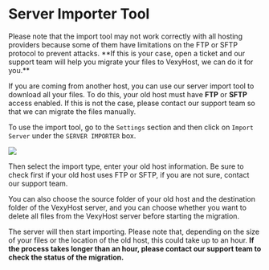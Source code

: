 # Server Importer Tool


<Callout type="warning" emoji="⚠️">
    Please note that the import tool may not work correctly with all hosting providers because some of them have limitations on the FTP or SFTP protocol to prevent attacks.
    **If this is your case, open a ticket and our support team will help you migrate your files to VexyHost, we can do it for you.**
</Callout>

If you are coming from another host, you can use our server import tool to download all your files. To do this, your old host must have **FTP** or **SFTP** access enabled. If this is not the case, please contact our support team so that we can migrate the files manually.

To use the import tool, go to the `Settings` section and then click on `Import Server` under the `SERVER IMPORTER` box.

![](https://i.imgur.com/s0kXna0.png)

Then select the import type, enter your old host information. Be sure to check first if your old host uses FTP or SFTP, if you are not sure, contact our support team.

You can also choose the source folder of your old host and the destination folder of the VexyHost server, and you can choose whether you want to delete all files from the VexyHost server before starting the migration.

The server will then start importing. Please note that, depending on the size of your files or the location of the old host, this could take up to an hour. **If the process takes longer than an hour, please contact our support team to check the status of the migration.**